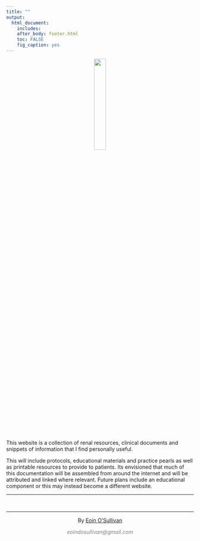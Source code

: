 ---
title: ""
output: 
  html_document:
    includes:
    after_body: footer.html
    toc: FALSE
    fig_caption: yes
---


<center>![](images/wizard.png){width=25%}</center>

<br>

This website is a collection of renal resources, clinical documents and snippets of information that I find personally useful.

This will include protocols, educational materials and practice pearls as well as printable resources to provide to patients. Its envisioned that much of this documentation will be assembled from around the internet and will be attributed and linked where relevant. Future plans include an educational component or this may instead become a different website.

***
&nbsp;
<hr />
<p style="text-align: center;">By <a href="https:eoindosullivan.com">Eoin O'Sullivan</a></p>
<p style="text-align: center;"><span style="color: #808080;"><em>eoindosullivan@gmail.com</em></span></p>

<!-- this is not working correctly, need to call font awesome properly -->

<p style="text-align: center;">
    <a href="https://twitter.com/eoinrenal" class="fa fa-twitter"></a>
    <a href="https://www.linkedin.com/in/eoin-o-sullivan-733448a0/" class="fa fa-linkedin"></a>
    <a href="https://github.com/eoindosullivan" class="fa fa-github">
    </a><a href="https://www.researchgate.net/profile/Eoin-Osullivan-8" class="fa fa-researchgate"></a>
    <a href="https://orcid.org/0000-0002-7709-6595" class="fa fa-orcid"></a>
    
</p>

&nbsp;
